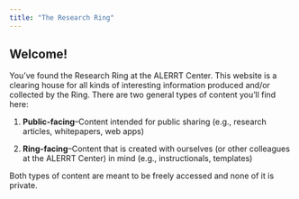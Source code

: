 ```yaml
---
title: "The Research Ring"
---
```


## Welcome!

You've found the Research Ring at the ALERRT Center. This website is a clearing house for all kinds of interesting information produced and/or collected by the Ring. There are two general types of content you'll find here:

1.  **Public-facing**--Content intended for public sharing (e.g., research articles, whitepapers, web apps)

2.  **Ring-facing**--Content that is created with ourselves (or other colleagues at the ALERRT Center) in mind (e.g., instructionals, templates)

Both types of content are meant to be freely accessed and none of it is private.
